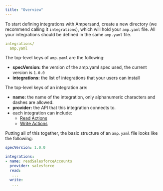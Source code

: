 ```yaml
---
title: "Overview"
---
```


To start defining integrations with Ampersand, create a new directory (we recommend calling it `integrations`), which will hold your `amp.yaml` file. All your integrations should be defined in the same `amp.yaml` file.

```YAML
integrations/
  amp.yaml
```

The top-level keys of `amp.yaml` are the following:

* **specVersion:** the version of the amp.yaml spec used, the current version is `1.0.0`
* **integrations:** the list of integrations that your users can install

The top-level keys of an integration are:

* **name:** the name of the integration, only alphanumeric characters and dashes are allowed.
* **provider:** the API that this integration connects to.
* each integration can include:
   * [Read Actions](/define-integrations/read-actions)
   * [Write Actions](/define-integrations/write-actions)

Putting all of this together, the basic structure of an `amp.yaml` file looks like the following:

```yaml yaml
specVersion: 1.0.0

integrations: 
- name: readSalesforceAccounts
  provider: salesforce
  read:
   ...
  write:
   ...
```
